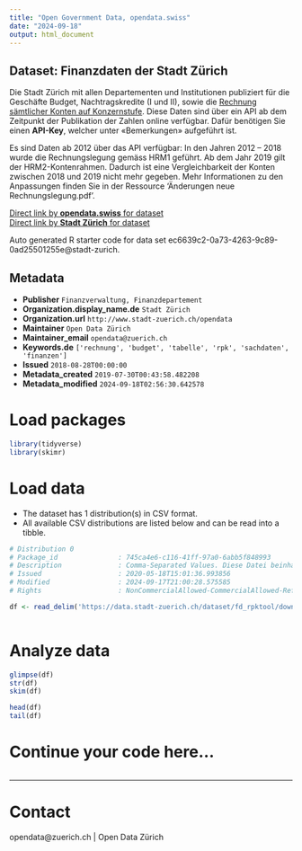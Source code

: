 ```yaml
---
title: "Open Government Data, opendata.swiss"
date: "2024-09-18"
output: html_document
---
```


## Dataset: Finanzdaten der Stadt Zürich

Die Stadt Zürich mit allen Departementen und Institutionen publiziert für die Geschäfte Budget, Nachtragskredite (I und II), sowie die [Rechnung sämtlicher Konten auf Konzernstufe](https://www.stadt-zuerich.ch/fd/de/index/finanzen/rechnung.html). Diese Daten sind über ein API ab dem Zeitpunkt der Publikation der Zahlen online verfügbar. Dafür benötigen Sie einen **API-Key**, welcher unter «Bemerkungen» aufgeführt ist.

Es sind Daten ab 2012 über das API verfügbar: In den Jahren 2012 – 2018 wurde die Rechnungslegung gemäss HRM1 geführt. Ab dem Jahr 2019 gilt der HRM2-Kontenrahmen. Dadurch ist eine Vergleichbarkeit der Konten zwischen 2018 und 2019 nicht mehr gegeben. Mehr Informationen zu den Anpassungen finden Sie in der Ressource 'Änderungen neue Rechnungslegung.pdf'.


[Direct link by **opendata.swiss** for dataset](https://opendata.swiss/de/dataset/finanzdaten-der-stadt-zurich1)<br>
[Direct link by **Stadt Zürich** for dataset](https://data.stadt-zuerich.ch/dataset/fd_rpktool)

Auto generated R starter code for data set ec6639c2-0a73-4263-9c89-0ad25501255e@stadt-zurich.

## Metadata

- **Publisher** `Finanzverwaltung, Finanzdepartement`
- **Organization.display_name.de** `Stadt Zürich`
- **Organization.url** `http://www.stadt-zuerich.ch/opendata`
- **Maintainer** `Open Data Zürich`
- **Maintainer_email** `opendata@zuerich.ch`
- **Keywords.de** `['rechnung', 'budget', 'tabelle', 'rpk', 'sachdaten', 'finanzen']`
- **Issued** `2018-08-28T00:00:00`
- **Metadata_created** `2019-07-30T00:43:58.482208`
- **Metadata_modified** `2024-09-18T02:56:30.642578`


# Load packages

```r

library(tidyverse)
library(skimr)

```

# Load data

-   The dataset has 1 distribution(s) in CSV format.
-   All available CSV distributions are listed below and can be read into a tibble.

```r

# Distribution 0
# Package_id               : 745ca4e6-c116-41ff-97a0-6abb5f848993
# Description              : Comma-Separated Values. Diese Datei beinhaltet die 1- und 2-stelligen Sachkontonummern und ihre Bezeichnung.
# Issued                   : 2020-05-18T15:01:36.993856
# Modified                 : 2024-09-17T21:00:28.575585
# Rights                   : NonCommercialAllowed-CommercialAllowed-ReferenceNotRequired

df <- read_delim('https://data.stadt-zuerich.ch/dataset/fd_rpktool/download/sachkonto_codes.csv')



```

# Analyze data

```r

glimpse(df)
str(df)
skim(df)

head(df)
tail(df)

```

# Continue your code here...

```r

```

------------------------------------------------------------------------

# Contact

opendata@zuerich.ch | Open Data Zürich
